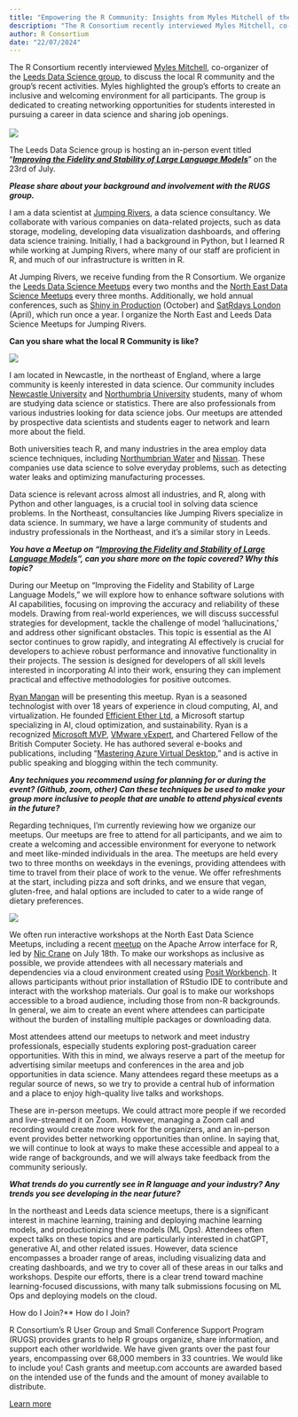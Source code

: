 ---
title: "Empowering the R Community: Insights from Myles Mitchell of the Leeds Data Science Group"
description: "The R Consortium recently interviewed Myles Mitchell, co-organizer of the Leeds Data Science group, to discuss the local R community and the group’s recent activities."
author: R Consortium
date: "22/07/2024"
---

The R Consortium recently interviewed [Myles Mitchell](https://www.linkedin.com/in/myles-mitchell-4009aa98/?originalSubdomain=uk), co-organizer of the [Leeds Data Science group](https://www.meetup.com/leeds-data-science-meetup/), to discuss the local R community and the group’s recent activities. Myles highlighted the group’s efforts to create an inclusive and welcoming environment for all participants. The group is dedicated to creating networking opportunities for students interested in pursuing a career in data science and sharing job openings.\
\
![](image_1.jpg)

The Leeds Data Science group is hosting an in-person event titled “[***Improving the Fidelity and Stability of Large Language Models***](https://www.meetup.com/leeds-data-science-meetup/events/300758737/)” on the 23rd of July. 

***Please share about your background and involvement with the RUGS group.***

I am a data scientist at [Jumping Rivers](https://www.jumpingrivers.com/), a data science consultancy. We collaborate with various companies on data-related projects, such as data storage, modeling, developing data visualization dashboards, and offering data science training. Initially, I had a background in Python, but I learned R while working at Jumping Rivers, where many of our staff are proficient in R, and much of our infrastructure is written in R.

At Jumping Rivers, we receive funding from the R Consortium. We organize the [Leeds Data Science Meetups](https://www.meetup.com/leeds-data-science-meetup/) every two months and the [North East Data Science Meetups](https://www.meetup.com/newcastle-upon-tyne-data-science-meetup/) every three months. Additionally, we hold annual conferences, such as [Shiny in Production](https://shiny-in-production.jumpingrivers.com/) (October) and [SatRdays London](https://satrday-london-2024.jumpingrivers.com/) (April), which run once a year. I organize the North East and Leeds Data Science Meetups for Jumping Rivers.

**Can you share what the local R Community is like?**

![](image_2.jpg)

I am located in Newcastle, in the northeast of England, where a large community is keenly interested in data science. Our community includes [Newcastle University](https://www.ncl.ac.uk/) and [Northumbria University](https://www.northumbria.ac.uk/) students, many of whom are studying data science or statistics. There are also professionals from various industries looking for data science jobs. Our meetups are attended by prospective data scientists and students eager to network and learn more about the field.

Both universities teach R, and many industries in the area employ data science techniques, including [Northumbrian Water](https://www.nwl.co.uk/) and [Nissan](https://www.nissan.co.uk/). These companies use data science to solve everyday problems, such as detecting water leaks and optimizing manufacturing processes.

Data science is relevant across almost all industries, and R, along with Python and other languages, is a crucial tool in solving data science problems. In the Northeast, consultancies like Jumping Rivers specialize in data science. In summary, we have a large community of students and industry professionals in the Northeast, and it’s a similar story in Leeds.

***You have a Meetup on “[Improving the Fidelity and Stability of Large Language Models](https://www.meetup.com/leeds-data-science-meetup/events/300758737/)”, can you share more on the topic covered? Why this topic?***

During our Meetup on “Improving the Fidelity and Stability of Large Language Models,” we will explore how to enhance software solutions with AI capabilities, focusing on improving the accuracy and reliability of these models. Drawing from real-world experiences, we will discuss successful strategies for development, tackle the challenge of model ‘hallucinations,’ and address other significant obstacles. This topic is essential as the AI sector continues to grow rapidly, and integrating AI effectively is crucial for developers to achieve robust performance and innovative functionality in their projects. The session is designed for developers of all skill levels interested in incorporating AI into their work, ensuring they can implement practical and effective methodologies for positive outcomes.

[Ryan Mangan](https://www.linkedin.com/in/ryanmangan01/?originalSubdomain=uk) will be presenting this meetup. Ryan is a seasoned technologist with over 18 years of experience in cloud computing, AI, and virtualization. He founded [Efficient Ether Ltd](https://www.linkedin.com/company/efficientether/), a Microsoft startup specializing in AI, cloud optimization, and sustainability. Ryan is a recognized [Microsoft MVP](https://mvp.microsoft.com/), [VMware vExpert](https://vexpert.vmware.com/), and Chartered Fellow of the British Computer Society. He has authored several e-books and publications, including “[Mastering Azure Virtual Desktop](https://www.amazon.com/Mastering-Azure-Virtual-Desktop-implementation/dp/1801075026),” and is active in public speaking and blogging within the tech community. 

***Any techniques you recommend using for planning for or during the event? (Github, zoom, other) Can these techniques be used to make your group more inclusive to people that are unable to attend physical events in the future?***

Regarding techniques, I’m currently reviewing how we organize our meetups. Our meetups are free to attend for all participants, and we aim to create a welcoming and accessible environment for everyone to network and meet like-minded individuals in the area. The meetups are held every two to three months on weekdays in the evenings, providing attendees with time to travel from their place of work to the venue. We offer refreshments at the start, including pizza and soft drinks, and we ensure that vegan, gluten-free, and halal options are included to cater to a wide range of dietary preferences. 

![](image_3.jpg)

We often run interactive workshops at the North East Data Science Meetups, including a recent [meetup](https://www.meetup.com/newcastle-upon-tyne-data-science-meetup/events/300470386/) on the Apache Arrow interface for R, led by [Nic Crane](https://thisisnic.github.io/about/) on July 18th. To make our workshops as inclusive as possible, we provide attendees with all necessary materials and dependencies via a cloud environment created using [Posit Workbench](https://docs.posit.co/pwb/). It allows participants without prior installation of RStudio IDE to contribute and interact with the workshop materials. Our goal is to make our workshops accessible to a broad audience, including those from non-R backgrounds. In general, we aim to create an event where attendees can participate without the burden of installing multiple packages or downloading data.

Most attendees attend our meetups to network and meet industry professionals, especially students exploring post-graduation career opportunities. With this in mind, we always reserve a part of the meetup for advertising similar meetups and conferences in the area and job opportunities in data science. Many attendees regard these meetups as a regular source of news, so we try to provide a central hub of information and a place to enjoy high-quality live talks and workshops.

These are in-person meetups. We could attract more people if we recorded and live-streamed it on Zoom. However, managing a Zoom call and recording would create more work for the organizers, and an in-person event provides better networking opportunities than online. In saying that, we will continue to look at ways to make these accessible and appeal to a wide range of backgrounds, and we will always take feedback from the community seriously.

***What trends do you currently see in R language and your industry? Any trends you see developing in the near future?***

In the northeast and Leeds data science meetups, there is a significant interest in machine learning, training and deploying machine learning models, and productionizing these models (ML Ops). Attendees often expect talks on these topics and are particularly interested in chatGPT, generative AI, and other related issues. However, data science encompasses a broader range of areas, including visualizing data and creating dashboards, and we try to cover all of these areas in our talks and workshops. Despite our efforts, there is a clear trend toward machine learning-focused discussions, with many talk submissions focusing on ML Ops and deploying models on the cloud.

How do I Join?**
How do I Join?

R Consortium’s R User Group and Small Conference Support Program (RUGS) provides grants to help R groups organize, share information, and support each other worldwide. We have given grants over the past four years, encompassing over 68,000 members in 33 countries. We would like to include you! Cash grants and meetup.com accounts are awarded based on the intended use of the funds and the amount of money available to distribute.

[Learn more](https://www.r-consortium.org/all-projects/r-user-group-support-program)

